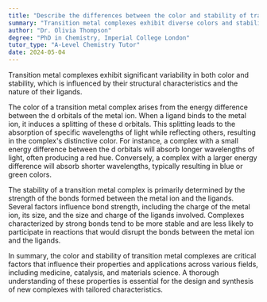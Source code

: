 ```yaml
---
title: "Describe the differences between the color and stability of transition metal complexes"
summary: "Transition metal complexes exhibit diverse colors and stability influenced by their structural configuration and the types of ligands attached."
author: "Dr. Olivia Thompson"
degree: "PhD in Chemistry, Imperial College London"
tutor_type: "A-Level Chemistry Tutor"
date: 2024-05-04
---
```


Transition metal complexes exhibit significant variability in both color and stability, which is influenced by their structural characteristics and the nature of their ligands.

The color of a transition metal complex arises from the energy difference between the d orbitals of the metal ion. When a ligand binds to the metal ion, it induces a splitting of these d orbitals. This splitting leads to the absorption of specific wavelengths of light while reflecting others, resulting in the complex's distinctive color. For instance, a complex with a small energy difference between the d orbitals will absorb longer wavelengths of light, often producing a red hue. Conversely, a complex with a larger energy difference will absorb shorter wavelengths, typically resulting in blue or green colors.

The stability of a transition metal complex is primarily determined by the strength of the bonds formed between the metal ion and the ligands. Several factors influence bond strength, including the charge of the metal ion, its size, and the size and charge of the ligands involved. Complexes characterized by strong bonds tend to be more stable and are less likely to participate in reactions that would disrupt the bonds between the metal ion and the ligands.

In summary, the color and stability of transition metal complexes are critical factors that influence their properties and applications across various fields, including medicine, catalysis, and materials science. A thorough understanding of these properties is essential for the design and synthesis of new complexes with tailored characteristics.
    